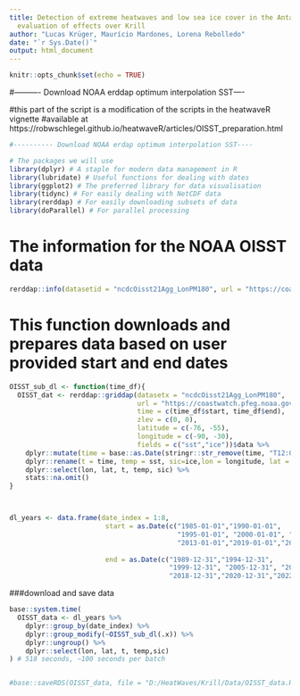 ```yaml
---
title: Detection of extreme heatwaves and low sea ice cover in the Antarctic Peninsula  for
  evaluation of effects over Krill
author: "Lucas Krüger, Maurício Mardones, Lorena Rebolledo"
date: "`r Sys.Date()`"
output: html_document
---
```


```r
knitr::opts_chunk$set(echo = TRUE)
```

#---------- Download NOAA erddap optimum interpolation SST----

#this part of the script is a modification of the scripts in the heatwaveR vignette
#available at https://robwschlegel.github.io/heatwaveR/articles/OISST_preparation.html


```r
#---------- Download NOAA erdap optimum interpolation SST----

# The packages we will use
library(dplyr) # A staple for modern data management in R
library(lubridate) # Useful functions for dealing with dates
library(ggplot2) # The preferred library for data visualisation
library(tidync) # For easily dealing with NetCDF data
library(rerddap) # For easily downloading subsets of data
library(doParallel) # For parallel processing


```

# The information for the NOAA OISST data

```r


rerddap::info(datasetid = "ncdcOisst21Agg_LonPM180", url = "https://coastwatch.pfeg.noaa.gov/erddap/")

```

# This function downloads and prepares data based on user provided start and end dates

```r

OISST_sub_dl <- function(time_df){
  OISST_dat <- rerddap::griddap(datasetx = "ncdcOisst21Agg_LonPM180",
                                url = "https://coastwatch.pfeg.noaa.gov/erddap/", 
                                time = c(time_df$start, time_df$end), 
                                zlev = c(0, 0),
                                latitude = c(-76, -55),
                                longitude = c(-90, -30),
                                fields = c("sst","ice"))$data %>% 
    dplyr::mutate(time = base::as.Date(stringr::str_remove(time, "T12:00:00Z"))) %>% 
    dplyr::rename(t = time, temp = sst, sic=ice,lon = longitude, lat = latitude) %>% 
    dplyr::select(lon, lat, t, temp, sic) %>% 
    stats::na.omit()
}



dl_years <- data.frame(date_index = 1:8,
                        start = as.Date(c("1985-01-01","1990-01-01",
                                          "1995-01-01", "2000-01-01", "2006-01-01", 
                                          "2013-01-01","2019-01-01","2021-01-01")),
                        
                        end = as.Date(c("1989-12-31","1994-12-31",
                                        "1999-12-31", "2005-12-31", "2012-12-31", 
                                        "2018-12-31","2020-12-31","2022-12-31")))

```

###download and save data

```r

base::system.time(
  OISST_data <- dl_years %>% 
    dplyr::group_by(date_index) %>% 
    dplyr::group_modify(~OISST_sub_dl(.x)) %>% 
    dplyr::ungroup() %>% 
    dplyr::select(lon, lat, t, temp,sic)
) # 518 seconds, ~100 seconds per batch


#base::saveRDS(OISST_data, file = "D:/HeatWaves/Krill/Data/OISST_data.Rds")
```

